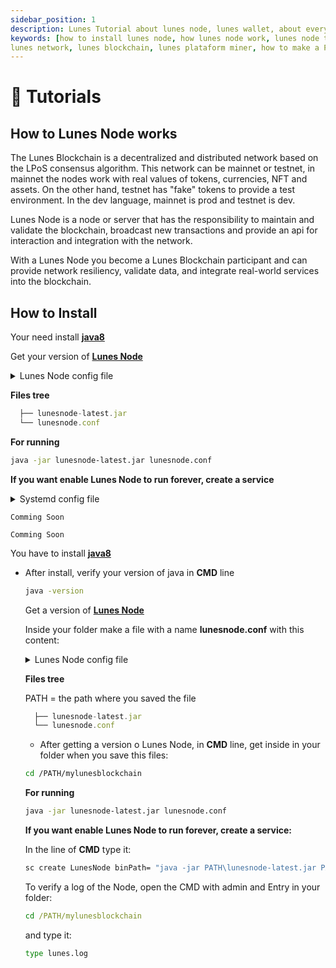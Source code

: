 ```yaml
---
sidebar_position: 1
description: Lunes Tutorial about lunes node, lunes wallet, about everything!
keywords: [how to install lunes node, how lunes node work, lunes node tutorial, how to miner in lunes network, 
lunes network, lunes blockchain, lunes plataform miner, how to make a POS in lunes plataform]
---
```



# 🥷 Tutorials

## How to Lunes Node works

The Lunes Blockchain is a decentralized and distributed network based on the LPoS consensus algorithm. This network can be mainnet or testnet, in mainnet the nodes work with real values of tokens, currencies, NFT and assets. On the other hand, testnet has "fake" tokens to provide a test environment.
In the dev language, mainnet is prod and testnet is dev.

Lunes Node is a node or server that has the responsibility to maintain and validate the blockchain, broadcast new transactions and provide an api for interaction and integration with the network.

With a Lunes Node you become a Lunes Blockchain participant and can provide network resiliency, validate data, and integrate real-world services into the blockchain.

## How to Install

<Tabs>
  <TabItem value="🐧 Linux" label="🐧 Linux" default>

  Your need install **[java8](http://www.google.com/search?q=how+to+install+java+8+linux)**

  Get your version of **[Lunes Node](./releases)**

  <details>
    <summary>Lunes Node config file</summary>

```yml title="lunesnode.conf"
# Minimum needed to run
lunes {
    # where will the blockchain be persisted
    directory = "./"

    # choice your chain MAINNET or TESTNET
    blockchain.type = ""

    # put ip:port of any node in chain that you choiced
    # MAINNET 5.196.155.34:7770
    # TESTNET 5.196.155.46:7770
    network.known-peers = [""]

    # It will hide (encrypt) your seed
    wallet.password = ""

    # Your seed hashed in BASED58
    wallet.seed = ""
  }
  ```

- Complete config file **[here](https://github.com/lunes-platform/lunesnode/blob/master/src/main/resources/application.conf)**

</details>


  **Files tree**

  ```js title="/path/mylunesblockchain/"
    ├── lunesnode-latest.jar
    └── lunesnode.conf
  ```

  **For running**

  ```bash
  java -jar lunesnode-latest.jar lunesnode.conf
  ```

  **If you want enable Lunes Node to run forever, create a service**

  <details>
    <summary>Systemd config file</summary>

  ```systemd title="/etc/systemd/system/lunesnode.service"
  [Unit]
  Description = Lunes Node Blockchain
  After = network.target

  [Service]
  WorkingDirectory = /path/mylunesblockchain/
  ExecStart = /usr/bin/java -jar lunesnode-latest.jar lunesnode.conf
  Restart = always
  RestartSec = 30s
  StandardOutput = journal
  StandardError = journal
  SyslogIdentifier = lunesnode

  [Install]
  WantedBy = multi-user.target
  ```

  </details>

  </TabItem>

<TabItem value="🐳 Docker" label="🐳 Docker">

  ```text
  Comming Soon
  ```

</TabItem>

<TabItem value="🍎 MacOs" label="🍎 MacOs">

  ```text
  Comming Soon
  ```

</TabItem>

<TabItem value="🪟 Windows" label="🪟 Windows">

  You have to install **[java8](https://www.java.com/pt-BR/download/)**

- After install, verify your version of java in **CMD** line
  
  ```bash
  java -version
  ```

  Get a version of **[Lunes Node](./releases)**

  Inside your folder make a file with a name **lunesnode.conf** with this content: 

  <details>
    <summary>Lunes Node config file</summary>

  ```yml title="lunesnode.conf"
  # Minimum needed to run
  lunes {
    # where will the blockchain be persisted
    directory = "./"

    # choice your chain MAINNET or TESTNET
    blockchain.type = ""

    # put ip:port of any node in chain that you choiced
    # MAINNET 5.196.155.34:7770
    # TESTNET 5.196.155.46:7770
    network.known-peers = [""]

    # It will hide (encrypt) your seed
    wallet.password = ""

    # Your seed hashed in BASED58
    wallet.seed = ""
  }
  ```

  - Complete config file **[here](https://github.com/lunes-platform/lunesnode/blob/master/src/main/resources/application.conf)**

  </details>

  **Files tree**

  PATH = the path where you saved the file 

  ```js title="/PATH/mylunesblockchain/"
    ├── lunesnode-latest.jar
    └── lunesnode.conf
  ```

  - After getting a version o Lunes Node, in **CMD** line, get inside in your folder when you save this files:
 
  ```bash
  cd /PATH/mylunesblockchain
  ```
  
  **For running**

  ```bash
  java -jar lunesnode-latest.jar lunesnode.conf
  ```

  **If you want enable Lunes Node to run forever, create a service:**

  In the line of **CMD** type it:
  
  ```cmd
  sc create LunesNode binPath= "java -jar PATH\lunesnode-latest.jar PATH\lunesnode.conf" start= auto DisplayName= LunesNode
  ```

  To verify a log of the Node, open the CMD with admin and Entry in your folder:

  ```cmd
  cd /PATH/mylunesblockchain
  ```

  and type it:

  ```cmd
  type lunes.log
  ```

</TabItem>

</Tabs>
